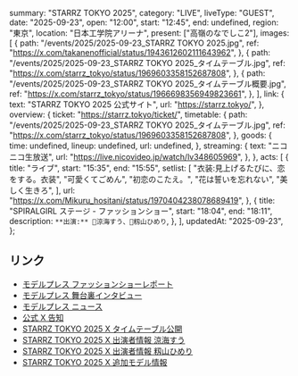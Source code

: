   summary: "STARRZ TOKYO 2025",
  category: "LIVE",
  liveType: "GUEST",
  date: "2025-09-23",
  open: "12:00",
  start: "12:45",
  end: undefined,
  region: "東京",
  location: "日本工学院アリーナ",
  present: ["高嶺のなでしこ2"],
  images: [
    {
      path: "/events/2025/2025-09-23_STARRZ TOKYO 2025.jpg",
      ref: "https://x.com/takanenofficial/status/1943612602111643962",
    },
    {
      path: "/events/2025/2025-09-23_STARRZ TOKYO 2025_タイムテーブル.jpg",
      ref: "https://x.com/starrz_tokyo/status/1969603358152687808",
    },
    {
      path: "/events/2025/2025-09-23_STARRZ TOKYO 2025_タイムテーブル概要.jpg",
      ref: "https://x.com/starrz_tokyo/status/1966698356949823661",
    },
  ],
  link: {
    text: "STARRZ TOKYO 2025 公式サイト",
    url: "https://starrz.tokyo/",
  },
  overview: {
    ticket: "https://starrz.tokyo/ticket/",
    timetable: {
      path: "/events/2025/2025-09-23_STARRZ TOKYO 2025_タイムテーブル.jpg",
      ref: "https://x.com/starrz_tokyo/status/1969603358152687808",
    },
    goods: {
      time: undefined,
      lineup: undefined,
      url: undefined,
    },
    streaming: {
      text: "ニコニコ生放送",
      url: "https://live.nicovideo.jp/watch/lv348605969",
    },
  },
  acts: [
    {
      title: "ライブ",
      start: "15:35",
      end: "15:55",
      setlist: [
        "衣装:見上げるたびに、恋をする。衣装",
        "可愛くてごめん",
        "初恋のこたえ。",
        "花は誓いを忘れない",
        "美しく生きろ",
      ],
      url: "https://x.com/Mikuru_hositani/status/1970404238078689419",
    },
    {
      title: "SPIRALGIRL ステージ - ファッションショー",
      start: "18:04",
      end: "18:11",
      description: `
        **出演:** 🩵涼海すう、💙籾山ひめり
      `,
    },
  ],
  updatedAt: "2025-09-23",
};

## リンク

- [モデルプレス ファッションショーレポート](https://mdpr.jp/news/detail/4649302)
- [モデルプレス 舞台裏インタビュー](https://mdpr.jp/interview/detail/4649523)
- [モデルプレス ニュース](https://mdpr.jp/music/detail/4647752)
- [公式 X 告知](https://x.com/takanenofficial/status/1943612602111643962)
- [STARRZ TOKYO 2025 X タイムテーブル公開](https://x.com/starrz_tokyo/status/1969603358152687808)
- [STARRZ TOKYO 2025 X 出演者情報 涼海すう](https://x.com/starrz_tokyo/status/1960630447337300292)
- [STARRZ TOKYO 2025 X 出演者情報 籾山ひめり](https://x.com/starrz_tokyo/status/1960635298846814355)
- [STARRZ TOKYO 2025 X 追加モデル情報](https://x.com/starrz_tokyo/status/1960628354748498185)
